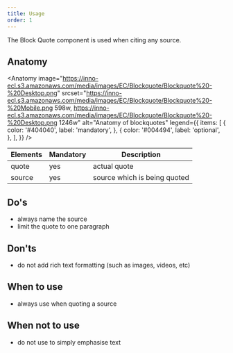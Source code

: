 ```yaml
---
title: Usage
order: 1
---
```



<Paragraph size="lead">
  The Block Quote component is used when citing any source.
</Paragraph>

## Anatomy

<Anatomy
  image="https://inno-ecl.s3.amazonaws.com/media/images/EC/Blockquote/Blockquote%20-%20Desktop.png"
  srcset="https://inno-ecl.s3.amazonaws.com/media/images/EC/Blockquote/Blockquote%20-%20Mobile.png 598w, https://inno-ecl.s3.amazonaws.com/media/images/EC/Blockquote/Blockquote%20-%20Desktop.png 1246w"
  alt="Anatomy of blockquotes"
  legend={{
    items: [
      {
        color: '#404040',
        label: 'mandatory',
      },
      {
        color: '#004494',
        label: 'optional',
      },
    ],
  }}
/>

| Elements | Mandatory | Description                  |
| -------- | --------- | ---------------------------- |
| quote    | yes       | actual quote                 |
| source   | yes       | source which is being quoted |

## Do's

- always name the source
- limit the quote to one paragraph

## Don'ts

- do not add rich text formatting (such as images, videos, etc)

## When to use

- always use when quoting a source

## When not to use

- do not use to simply emphasise text
